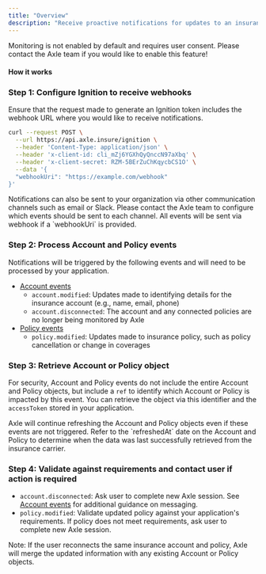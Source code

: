 ```yaml
---
title: "Overview"
description: "Receive proactive notifications for updates to an insurance policy, such as policy cancellation or change in coverages."
---
```


<Warning>
  Monitoring is not enabled by default and requires user consent. Please contact
  the Axle team if you would like to enable this feature!
</Warning>

#### How it works

### Step 1: Configure Ignition to receive webhooks

Ensure that the request made to generate an Ignition token includes the webhook URL where you would like to receive notifications.

```bash Request Sample: cURL
curl --request POST \
  --url https://api.axle.insure/ignition \
  --header 'Content-Type: application/json' \
  --header 'x-client-id: cli_mZj6YGXhQyQnccN97aXbq' \
  --header 'x-client-secret: RZM-5BErZuChKqycbCS1O' \
  --data '{
  "webhookUri": "https://example.com/webhook"
}'
```

<Tip>
  Notifications can also be sent to your organization via other communication
  channels such as email or Slack. Please contact the Axle team to configure
  which events should be sent to each channel. All events will be sent via
  webhook if a `webhookUri` is provided.
</Tip>

### Step 2: Process Account and Policy events

Notifications will be triggered by the following events and will need to be processed by your application.

- [Account events](/guides/account-events)
  - `account.modified`: Updates made to identifying details for the insurance account (e.g., name, email, phone)
  - `account.disconnected`: The account and any connected policies are no longer being monitored by Axle
- [Policy events](/guides/policy-events)
  - `policy.modified`: Updates made to insurance policy, such as policy cancellation or change in coverages

### Step 3: Retrieve Account or Policy object

For security, Account and Policy events do not include the entire Account and Policy objects, but include a `ref` to identify which Account or Policy is impacted by this event. You can retrieve the object via this identifier and the `accessToken` stored in your application.

<Info>
  Axle will continue refreshing the Account and Policy objects even if these
  events are not triggered. Refer to the `refreshedAt` date on the Account and
  Policy to determine when the data was last successfully retrieved from the
  insurance carrier.
</Info>

### Step 4: Validate against requirements and contact user if action is required

- `account.disconnected`: Ask user to complete new Axle session. See [Account events](/guides/account-events) for additional guidance on messaging.
- `policy.modified`: Validate updated policy against your application's requirements. If policy does not meet requirements, ask user to complete new Axle session.

<Info>
  Note: If the user reconnects the same insurance account and policy, Axle will
  merge the updated information with any existing Account or Policy objects.
</Info>
